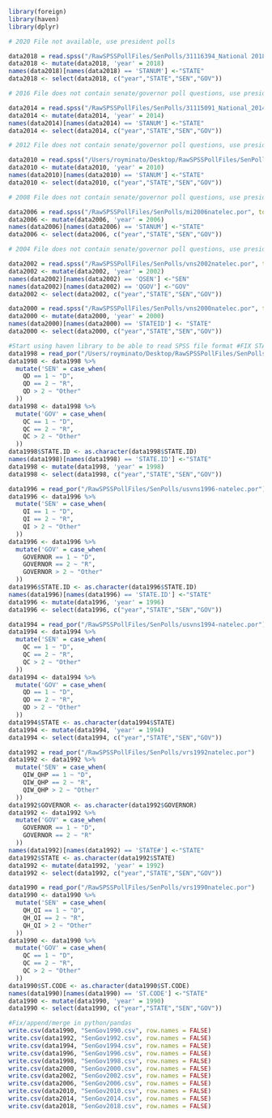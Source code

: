 ```r
library(foreign)
library(haven)
library(dplyr)
```

```r
# 2020 File not available, use president polls

data2018 = read.spss("/RawSPSSPollFiles/SenPolls/31116394_National 2018.por", to.data.frame = TRUE)
data2018 <- mutate(data2018, 'year' = 2018) 
names(data2018)[names(data2018) == 'STANUM'] <-"STATE"
data2018 <- select(data2018, c("year","STATE","SEN","GOV"))

# 2016 File does not contain senate/governor poll questions, use president polls

data2014 = read.spss("/RawSPSSPollFiles/SenPolls/31115091_National_2014.por", to.data.frame = TRUE)
data2014 <- mutate(data2014, 'year' = 2014) 
names(data2014)[names(data2014) == 'STANUM'] <-"STATE"
data2014 <- select(data2014, c("year","STATE","SEN","GOV"))

# 2012 File does not contain senate/governor poll questions, use president polls

data2010 = read.spss("/Users/royminato/Desktop/RawSPSSPollFiles/SenPolls/usmi2010-natelec.por", to.data.frame = TRUE)
data2010 <- mutate(data2010, 'year' = 2010) 
names(data2010)[names(data2010) == 'STANUM'] <-"STATE"
data2010 <- select(data2010, c("year","STATE","SEN","GOV"))

# 2008 File does not contain senate/governor poll questions, use president polls

data2006 = read.spss("/RawSPSSPollFiles/SenPolls/mi2006natelec.por", to.data.frame = TRUE)
data2006 <- mutate(data2006, 'year' = 2006)
names(data2006)[names(data2006) == 'STANUM'] <-"STATE"
data2006 <- select(data2006, c("year","STATE","SEN","GOV"))

# 2004 File does not contain senate/governor poll questions, use president polls

data2002 = read.spss("/RawSPSSPollFiles/SenPolls/vns2002natelec.por", to.data.frame = TRUE)
data2002 <- mutate(data2002, 'year' = 2002)
names(data2002)[names(data2002) == 'QSEN'] <-"SEN"
names(data2002)[names(data2002) == 'QGOV'] <-"GOV"
data2002 <- select(data2002, c("year","STATE","SEN","GOV"))

data2000 = read.spss("/RawSPSSPollFiles/SenPolls/vns2000natelec.por", to.data.frame = TRUE)
data2000 <- mutate(data2000, 'year' = 2000)
names(data2000)[names(data2000) == 'STATEID'] <- "STATE"
data2000 <- select(data2000, c("year","STATE","SEN","GOV"))

#Start using haven library to be able to read SPSS file format #FIX STATE ID NUMBERS TO STATE NAME IN PANDAS 
data1998 = read_por("/Users/royminato/Desktop/RawSPSSPollFiles/SenPolls/vns1998natelec.por")
data1998 <- data1998 %>% 
  mutate('SEN' = case_when(
    QD == 1 ~ "D",
    QD == 2 ~ "R",
    QD > 2 ~ "Other"
  ))
data1998 <- data1998 %>% 
  mutate('GOV' = case_when(
    QC == 1 ~ "D",
    QC == 2 ~ "R",
    QC > 2 ~ "Other"
  ))
data1998$STATE.ID <- as.character(data1998$STATE.ID)
names(data1998)[names(data1998) == 'STATE.ID'] <-"STATE"
data1998 <- mutate(data1998, 'year' = 1998)
data1998 <- select(data1998, c("year","STATE","SEN","GOV"))

data1996 = read_por("/RawSPSSPollFiles/SenPolls/usvns1996-natelec.por")
data1996 <- data1996 %>% 
  mutate('SEN' = case_when(
    QI == 1 ~ "D",
    QI == 2 ~ "R",
    QI > 2 ~ "Other"
  ))
data1996 <- data1996 %>% 
  mutate('GOV' = case_when(
    GOVERNOR == 1 ~ "D",
    GOVERNOR == 2 ~ "R",
    GOVERNOR > 2 ~ "Other"
  ))
data1996$STATE.ID <- as.character(data1996$STATE.ID)
names(data1996)[names(data1996) == 'STATE.ID'] <-"STATE"
data1996 <- mutate(data1996, 'year' = 1996)
data1996 <- select(data1996, c("year","STATE","SEN","GOV"))

data1994 = read_por("/RawSPSSPollFiles/SenPolls/usvns1994-natelec.por")
data1994 <- data1994 %>% 
  mutate('SEN' = case_when(
    QC == 1 ~ "D",
    QC == 2 ~ "R",
    QC > 2 ~ "Other"
  ))
data1994 <- data1994 %>% 
  mutate('GOV' = case_when(
    QD == 1 ~ "D",
    QD == 2 ~ "R",
    QD > 2 ~ "Other"
  ))
data1994$STATE <- as.character(data1994$STATE)
data1994 <- mutate(data1994, 'year' = 1994)
data1994 <- select(data1994, c("year","STATE","SEN","GOV"))

data1992 = read_por("/RawSPSSPollFiles/SenPolls/vrs1992natelec.por")
data1992 <- data1992 %>% 
  mutate('SEN' = case_when(
    QIW_QHP == 1 ~ "D",
    QIW_QHP == 2 ~ "R",
    QIW_QHP > 2 ~ "Other"
  ))
data1992$GOVERNOR <- as.character(data1992$GOVERNOR)
data1992 <- data1992 %>% 
  mutate('GOV' = case_when(
    GOVERNOR == 1 ~ "D",
    GOVERNOR == 2 ~ "R"
  ))
names(data1992)[names(data1992) == 'STATE#'] <-"STATE"
data1992$STATE <- as.character(data1992$STATE)
data1992 <- mutate(data1992, 'year' = 1992)
data1992 <- select(data1992, c("year","STATE","SEN","GOV"))

data1990 = read_por("/RawSPSSPollFiles/SenPolls/vrs1990natelec.por")
data1990 <- data1990 %>% 
  mutate('SEN' = case_when(
    QH_QI == 1 ~ "D",
    QH_QI == 2 ~ "R",
    QH_QI > 2 ~ "Other"
  ))
data1990 <- data1990 %>% 
  mutate('GOV' = case_when(
    QC == 1 ~ "D",
    QC == 2 ~ "R",
    QC > 2 ~ "Other"
  ))
data1990$ST.CODE <- as.character(data1990$ST.CODE)
names(data1990)[names(data1990) == 'ST.CODE'] <-"STATE"
data1990 <- mutate(data1990, 'year' = 1990)
data1990 <- select(data1990, c("year","STATE","SEN","GOV"))
```

```r
#Fix/append/merge in python/pandas
write.csv(data1990, "SenGov1990.csv", row.names = FALSE)
write.csv(data1992, "SenGov1992.csv", row.names = FALSE)
write.csv(data1994, "SenGov1994.csv", row.names = FALSE)
write.csv(data1996, "SenGov1996.csv", row.names = FALSE)
write.csv(data1998, "SenGov1998.csv", row.names = FALSE)
write.csv(data2000, "SenGov2000.csv", row.names = FALSE)
write.csv(data2002, "SenGov2002.csv", row.names = FALSE)
write.csv(data2006, "SenGov2006.csv", row.names = FALSE)
write.csv(data2010, "SenGov2010.csv", row.names = FALSE)
write.csv(data2014, "SenGov2014.csv", row.names = FALSE)
write.csv(data2018, "SenGov2018.csv", row.names = FALSE)
```


